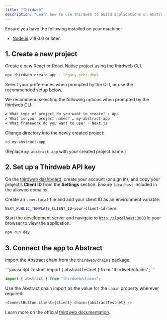 ```yaml
---
title: "Thirdweb"
description: "Learn how to use thirdweb to build applications on Abstract."
---
```


<Accordion title="Prerequisites">
  Ensure you have the following installed on your machine:

- [Node.js](https://nodejs.org/en/download/) v18.0.0 or later.

</Accordion>

## 1. Create a new project

Create a new React or React Native project using the thirdweb CLI.

```bash
npx thirdweb create app --legacy-peer-deps
```

Select your preferences when prompted by the CLI, or use the recommended setup below.

<Accordion title="Recommended application setup">
  We recommend selecting the following options when prompted by the thirdweb CLI:

```bash
✔ What type of project do you want to create? › App
✔ What is your project named? … my-abstract-app
✔ What framework do you want to use? › Next.js
```

</Accordion>

Change directory into the newly created project:

```bash
cd my-abstract-app
```

(Replace `my-abstract-app` with your created project name.)

## 2. Set up a Thirdweb API key

On the [thirdweb dashboard](https://thirdweb.com/dashboard), create your
account (or sign in), and copy your project&rsquo;s **Client ID** from the
**Settings** section. Ensure `localhost` included in the allowed domains.

Create an `.env.local` file and add your client ID as an environment variable:

```bash
NEXT_PUBLIC_TEMPLATE_CLIENT_ID=your-client-id-here
```

Start the development server and navigate to [`http://localhost:3000`](http://localhost:3000) in your browser to view the application.

```bash
npm run dev
```

## 3. Connect the app to Abstract

Import the Abstract chain from the `thirdweb/chains` package:

<CodeGroup>
```javascript Testnet
import { abstractTestnet } from "thirdweb/chains";
```

```javascript Mainnet
import { abstract } from "thirdweb/chains";
```

</CodeGroup>

Use the Abstract chain import as the value for the `chain` property wherever required.

```javascript
<ConnectButton client={client} chain={abstractTestnet} />
```

Learn more on the official [thirdweb documentation](https://portal.thirdweb.com/react/v5).
